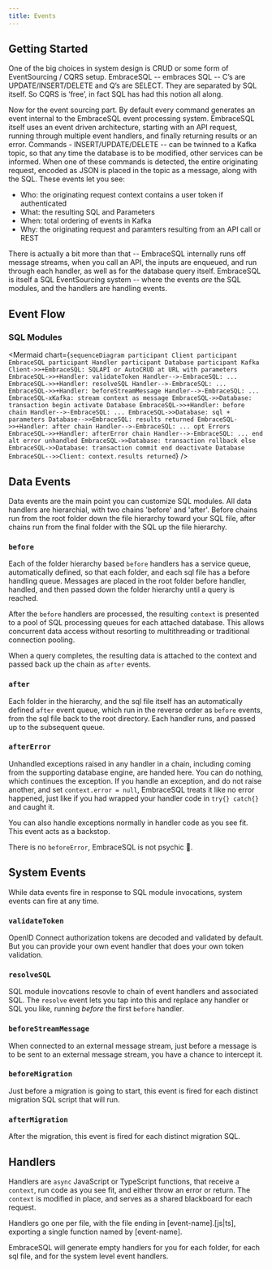 ```yaml
---
title: Events
---
```



## Getting Started

One of the big choices in system design is CRUD or some form of EventSourcing / CQRS setup. EmbraceSQL -- embraces SQL -- C’s are UPDATE/INSERT/DELETE and Q’s are SELECT. They are separated by SQL itself. So CQRS is ‘free’, in fact SQL has had this notion all along.

Now for the event sourcing part.
By default every command generates an event internal to the EmbraceSQL event processing system. EmbraceSQL itself uses an event driven architecture, starting with an API request, running through multiple event handlers, and finally returning results or an error.
Commands - INSERT/UPDATE/DELETE -- can be twinned to a Kafka topic, so that any time the database is to be modified, other services can be informed. When one of these commands is detected, the entire originating request, encoded as JSON is placed in the topic as a message, along with the SQL. These events let you see:

- Who: the originating request context contains a user token if authenticated
- What: the resulting SQL and Parameters
- When: total ordering of events in Kafka
- Why: the originating request and paramters resulting from an API call or REST


There is actually a bit more than that -- EmbraceSQL internally runs off message streams, when you call an API, the inputs are enqueued, and run through each handler, as well as for the database query itself.
EmbraceSQL is itself a SQL EventSourcing system -- where the events _are_ the SQL modules, and the handlers are handling events.

## Event Flow

### SQL Modules

<Mermaid
  chart={`
sequenceDiagram
  participant Client
  participant EmbraceSQL
  participant Handler
  participant Database
  participant Kafka
  Client->>+EmbraceSQL: SQLAPI or AutoCRUD at URL with parameters
  EmbraceSQL->>+Handler: validateToken
  Handler-->-EmbraceSQL: ...
  EmbraceSQL->>+Handler: resolveSQL
  Handler-->-EmbraceSQL: ...
  EmbraceSQL->>+Handler: beforeStreamMessage
  Handler-->-EmbraceSQL: ...
  EmbraceSQL-xKafka: stream context as message
  EmbraceSQL->>Database: transaction begin
  activate Database
  EmbraceSQL->>+Handler: before chain
  Handler-->-EmbraceSQL: ...
  EmbraceSQL->>Database: sql + parameters
  Database-->>EmbraceSQL: results returned
  EmbraceSQL->>+Handler: after chain
  Handler-->-EmbraceSQL: ...
  opt Errors
    EmbraceSQL->>+Handler: afterError chain
    Handler-->-EmbraceSQL: ...
  end
  alt error unhandled
    EmbraceSQL->>Database: transaction rollback
  else
    EmbraceSQL->>Database: transaction commit
  end
  deactivate Database
  EmbraceSQL-->>Client: context.results returned
`}
/>

## Data Events

Data events are the main point you can customize SQL modules. All data handlers are hierarchial, with two chains 'before' and 'after'. Before chains run from the root folder down the file hierarchy toward your SQL file, after chains run from the final folder with the SQL up the file hierarchy.

### `before`

Each of the folder hierarchy based `before` handlers has a service queue, automatically defined, so that each folder, and each sql file has a before handling queue. Messages are placed in the root folder before handler, handled, and then passed down the folder hierarchy until a query is reached.

After the `before` handlers are processed, the resulting `context` is presented to a pool of SQL processing queues for each attached database. This allows concurrent data access without resorting to multithreading or traditional connection pooling.

When a query completes, the resulting data is attached to the context and passed back up the chain as `after` events.

### `after`

Each folder in the hierarchy, and the sql file itself has an automatically defined `after` event queue, which run in the reverse order as `before` events, from the sql file back to the root directory. Each handler runs, and passed up to the subsequent queue.

### `afterError`

Unhandled exceptions raised in any handler in a chain, including coming from the supporting database engine, are handed here. You can do nothing, which continues the exception.
If you handle an exception, and do not raise another, and set `context.error = null`, EmbraceSQL treats it like no error happened, just like if you had wrapped your handler code in `try{} catch{}` and caught it.

You can also handle exceptions normally in handler code as you see fit. This event acts as a backstop.

There is no `beforeError`, EmbraceSQL is not psychic 🔮.

## System Events

While data events fire in response to SQL module invocations, system events can fire at any time.

### `validateToken`

OpenID Connect authorization tokens are decoded and validated by default. But you can provide your own event handler that does your own token validation.

### `resolveSQL`

SQL module inovcations resovle to chain of event handlers and associated SQL. The `resolve` event lets you tap into this and replace any handler or SQL you like, running _before_ the first `before` handler.

### `beforeStreamMessage`

When connected to an external message stream, just before a message is to be sent to an external message stream, you have a chance to intercept it.

### `beforeMigration`

Just before a migration is going to start, this event is fired for each distinct migration SQL script that will run.

### `afterMigration`

After the migration, this event is fired for each distinct migration SQL.

## Handlers

Handlers are `async` JavaScript or TypeScript functions, that receive a `context`, run code as you see fit, and either throw an error or return.
The `context` is modified in place, and serves as a shared blackboard for each request.

Handlers go one per file, with the file ending in [event-name].[js|ts], exporting a single function named by [event-name].

EmbraceSQL will generate empty handlers for you for each folder, for each sql file, and for the system level event handlers.
